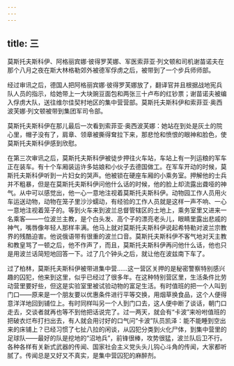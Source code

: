 ```yaml
---
---
---
```

title: 三
---



莫斯托夫斯科伊、阿格丽宾娜·彼得罗芙娜、军医索菲亚·列文顿和司机谢苗诺夫在那个八月之夜在斯大林格勒郊外被德军俘虏之后，被带到了一个步兵师师部。

经过审讯之后，德国人把阿格丽宾娜·彼得罗芙娜放了，翻译官并且根据战地宪兵队人员的指示，给她带上一大块豌豆面包和两张三十卢布的红钞票；谢苗诺夫被编入俘虏大队，送往维尔佳契村地区的集中营营部。莫斯托夫斯科伊和索菲亚·奥西波芙娜·列文顿被带到集团军司令部。

莫斯托夫斯科伊在那儿最后一次看到索菲亚·奥西波芙娜：她站在到处是灰土的院心里，帽子没有了，肩章、领章被撕得耷拉下来，那悲怆和愤恨的眼神和脸色，使莫斯托夫斯科伊感到欣慰。

在第三次审讯之后，莫斯托夫斯科伊被徒步押往火车站，车站上有一列运粮的军车正在装车。有十个车厢装运许多姑娘和小伙子去德国做工。在军车开动的时候，莫斯托夫斯科伊听到一片妇女的哭声。他被锁在硬座车厢的小乘务室。押解他的士兵并不粗暴，但是在莫斯托夫斯科伊问他什么话的时候，他的脸上却流露出聋哑的神气。从中可以感觉出，他一心一意地注视着莫斯托夫斯科伊。动物园工作人员用火车运送动物，动物在笼子里沙沙蠕动，有经验的工作人员就是这样一声不响、一心一意地注视着笼子的。等到火车来到波兰总督管辖区的土地上，乘务室里又进来一名乘客——一位波兰主教，是个白头发、高个子的漂亮老头儿，眼睛里露出悲戚的神气，嘴唇像年轻人那样丰满。他马上就对莫斯托夫斯科伊说起希特勒对波兰宗教界的残酷迫害。他说俄语带有很重的波兰口音。莫斯托夫斯科伊不客气地对天主教和教皇骂了一顿之后，他不作声了，而且，莫斯托夫斯科伊再问他什么话，他也只是用波兰话简短地回答一下。过了几个钟头之后，就让他在波兹南下车了。

过了柏林，莫斯托夫斯科伊被带进集中营……这一营区关押的是秘密警察特别感兴趣的囚犯，他来到这里，似乎已经过了很多年。在这种特别营区里，生活条件比劳动营里要好些，但这是实验室里被试验动物的富足生活。有时值班的把一个人叫到门口——原来是一个朋友要以优惠条件进行平等交换，用烟草换食品，这个人便得意洋洋地回到铺位上。有时同样叫另一个人到门口去，这人便中断了谈话，朝门口走去，交谈者就再也等不到他把话说完了。过一两天，就会有“卡波”来吩咐值班的把破衣烂布打扫出去，有人就会用讨好的口气问“卡波”队员凯泽：能不能睡到空出来的床铺上？已经习惯了七扯八拉的闲谈，从囚犯分类到火化尸体，到集中营里的足球队——最好的队是挖地的“沼地兵”，前锋很棒，攻势很猛，波兰队后卫不行。各种各样有关新式武器的传闻、国家社会主义党头头儿钩心斗角的传闻，大家都听腻了。传闻总是又好又不真实，是集中营囚犯的麻醉剂。